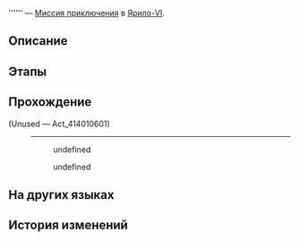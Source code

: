 {{Дополнить|Диалоги.}}
{{Миссия Инфобокс
|id              = 4140106
|Название        = 
|Изображение     = Миссия Освоения .png
|Тип             = Миссия приключения
|События         = 
|Глава           = 
|Условия         = Завершена [[Миссия приключения]] ''[[Победа! Межзвёздный праздник!]]''
|Персонажи       = Защитник приличия; Первопроходец
|СтартЛокация    = [[Ярило-VI]] — [[Старый испытательный полигон]]
|Локации         = Старый испытательный полигон
|Предыдущая      = Победа! Межзвёздный праздник!
|Следующая       = 
|Награды         = 
}}
'''''' — [[Миссия приключения]] в [[Ярило-VI]].

==Описание==
{{Описание|<!--официальное описание из Перекрёстка судеб-->}}

==Этапы==


==Прохождение==
{{Дополнить}}


;(Unused &mdash; Act_414010601)
:----
:<!--Unknown TalkSentence: 414060001-->
:<!--Unknown TalkSentence: 414060002-->
::{{Диалог|Стрелка}} undefined
::{{Диалог|Стрелка}} undefined
:<!--Unknown TalkSentence: 414060004-->
:<!--Unknown TalkSentence: 414060007-->
:<!--Unknown TalkSentence: 414060008-->
:<!--Unknown TalkSentence: 414060009-->
:<!--Unknown TalkSentence: 414060010-->
{{Диалог Конец}}

==На других языках==
{{На других языках
|en   = 
|zhs  = 
|zht  = 
|ja   = 
|ko   = 
|es   = 
|fr   = 
|ru   = 
|th   = 
|vi   = 
|de   = 
|id   = 
|pt   = 
}}

==История изменений==
{{История изменений|2.7}}
